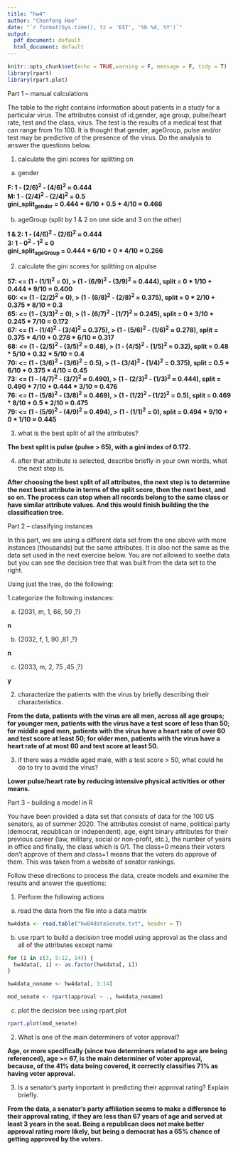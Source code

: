 ```yaml
---
title: "hw4"
author: "Chenfeng Hao"
date: "`r format(Sys.time(), tz = 'EST', '%b %d, %Y')`"
output:
  pdf_document: default
  html_document: default
---
```


```r
knitr::opts_chunk$set(echo = TRUE,warning = F, message = F, tidy = T)
library(rpart)
library(rpart.plot)
```

Part 1 – manual calculations

The table to the right contains information about patients in a study for a particular virus.  The attributes consist of id,gender, age group, pulse/heart rate, test and the class, virus. The test is the results of a medical test that can range from 1to 100.  It is thought that gender, ageGroup, pulse and/or test may be predictive of the presence of the virus.  Do the analysis to answer the questions below.

1. calculate the gini scores for splitting on  

a) gender 

**F: 1 - (2/6)^2^ - (4/6)^2^ $\approx$ 0.444  
M: 1 - (2/4)^2^ - (2/4)^2^ = 0.5  
gini_split~gender~ = 0.444 * 6/10 + 0.5 * 4/10 $\approx$ 0.466**

b) ageGroup (split by 1 & 2 on one side and 3 on the other) 

**1 & 2: 1 - (4/6)^2^ - (2/6)^2^ $\approx$ 0.444  
3: 1 - 0^2^ - 1^2^ = 0  
gini_split~ageGroup~ = 0.444 * 6/10 + 0 * 4/10 $\approx$ 0.266 **

2. calculate the gini scores for splitting on a)pulse  

**57: <= (1 - (1/1)^2^ = 0), > (1 - (6/9)^2^ - (3/9)^2^ $\approx$ 0.444), split = 0 * 1/10 + 0.444 * 9/10 $\approx$ 0.400  
60: <= (1 - (2/2)^2^ = 0), > (1 - (6/8)^2^ - (2/8)^2^ = 0.375), split = 0 * 2/10 + 0.375 * 8/10 = 0.3  
65: <= (1 - (3/3)^2^ = 0), > (1 - (6/7)^2^ - (1/7)^2^ $\approx$ 0.245), split = 0 * 3/10 + 0.245 * 7/10 $\approx$ 0.172  
67: <= (1 - (1/4)^2^ - (3/4)^2^ = 0.375), > (1 - (5/6)^2^ - (1/6)^2^ $\approx$ 0.278), split = 0.375 * 4/10 + 0.278 * 6/10 $\approx$ 0.317  
68: <= (1 - (2/5)^2^ - (3/5)^2^ = 0.48), > (1 - (4/5)^2^ - (1/5)^2^ = 0.32), split = 0.48 * 5/10 + 0.32 * 5/10 = 0.4  
70: <= (1 - (3/6)^2^ - (3/6)^2^ = 0.5), > (1 - (3/4)^2^ - (1/4)^2^ = 0.375), split = 0.5 * 6/10 + 0.375 * 4/10 = 0.45  
73: <= (1 - (4/7)^2^ - (3/7)^2^ $\approx$ 0.490), > (1 - (2/3)^2^ - (1/3)^2^ $\approx$ 0.444), split =  0.490 * 7/10 + 0.444 * 3/10 $\approx$ 0.476  
76: <= (1 - (5/8)^2^ - (3/8)^2^ $\approx$ 0.469), > (1 - (1/2)^2^ - (1/2)^2^ = 0.5), split = 0.469 * 8/10 + 0.5 * 2/10 $\approx$ 0.475  
79: <= (1 - (5/9)^2^ - (4/9)^2^ $\approx$ 0.494), > (1 - (1/1)^2^ = 0), split = 0.494 * 9/10 + 0 * 1/10 $\approx$ 0.445**
 
3. what is the best split of all the attributes? 

**The best split is pulse (pulse > 65), with a gini index of 0.172.**

4. after that attribute is selected, describe briefly in your own words, what the next step is.

**After choosing the best split of all attributes, the next step is to determine the next best attribute in terms of the split score, then the next best, and so on. The process can stop when all records belong to the same class or have similar attribute values. And this would finish building the the classification tree.**

Part 2 – classifying instances

In this part, we are using a different data set from the one above with more instances (thousands) but the same attributes. It is also not the same as the data set used in the next exercise below. You are not allowed to seethe data but you can see the decision tree that was built from the data set to the right.

Using just the tree, do the following: 

1.categorize the following instances: 

a) {2031, m, 1, 66, 50 ,?} 

**n**

b) {2032, f, 1, 90 ,81 ,?} 

**n**

c) {2033, m, 2, 75 ,45 ,?} 

**y**

2. characterize the patients with the virus by briefly describing their characteristics. 

**From the data, patients with the virus are all men, across all age groups; for younger men, patients with the virus have a test score of less than 50; for middle aged men, patients with the virus have a heart rate of over 60 and test score at least 50; for older men, patients with the virus have a heart rate of at most 60 and test score at least 50.**

3. if there was a middle aged male, with a test score > 50, what could he do to try to avoid the virus?

**Lower pulse/heart rate by reducing intensive physical activities or other means.**

Part 3 – building a model in R

You have been provided a data set that consists of data for the 100 US senators, as of summer 2020.  The attributes consist of name, political party (democrat, republican or independent), age, eight binary attributes for their previous career (law, military, social or non-profit, etc.), the number of years in office and finally, the class which is 0/1.  The class=0 means their voters don’t approve of them and class=1 means that the voters do approve of them.  This was taken from a website of senator rankings. 

Follow these directions to process the data, create models and examine the results and answer the questions: 

1. Perform the following actions 

a) read the data from the file into a data matrix 
\
```r
hw4data <- read.table("hw04dataSenate.txt", header = T)
```

b) use  rpart to build a decision tree model using approval as the class and all of the attributes except name 
\
```r
for (i in c(3, 5:12, 14)) {
  hw4data[, i] <- as.factor(hw4data[, i])
}

hw4data_noname <- hw4data[, 3:14]

mod_senate <- rpart(approval ~ ., hw4data_noname)
```

c) plot the decision tree using rpart.plot 
\
```r
rpart.plot(mod_senate)
```

2. What is one of the main determiners of voter approval? 

**Age, or more specifically (since two determiners related to age are being referenced), age >= 67, is the main determiner of voter approval, because, of the 41% data being covered, it correctly classifies 71% as having voter approval.**

3. Is a senator’s party important in predicting their approval rating?  Explain briefly. 

**From the data, a senator's party affiliation seems to make a difference to their approval rating, if they are less than 67 years of age and served at least 3 years in the seat. Being a republican does not make better approval rating more likely, but being a democrat has a 65% chance of getting approved by the voters.**

